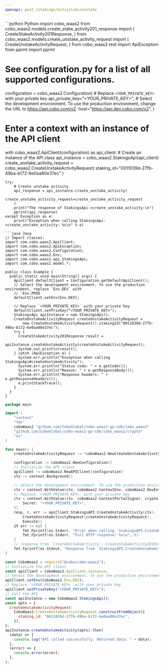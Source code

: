 ```yaml
---
openapi: post /stakings/activities/unstake
---
```


<RequestExample>
```python Python
import cobo_waas2
from cobo_waas2.models.create_stake_activity201_response import (
    CreateStakeActivity201Response,
)
from cobo_waas2.models.create_unstake_activity_request import (
    CreateUnstakeActivityRequest,
)
from cobo_waas2.rest import ApiException
from pprint import pprint

# See configuration.py for a list of all supported configurations.
configuration = cobo_waas2.Configuration(
    # Replace `<YOUR_PRIVATE_KEY>` with your private key
    api_private_key="<YOUR_PRIVATE_KEY>",
    # Select the development environment. To use the production environment, change the URL to https://api.cobo.com/v2.
    host="https://api.dev.cobo.com/v2",
)
# Enter a context with an instance of the API client
with cobo_waas2.ApiClient(configuration) as api_client:
    # Create an instance of the API class
    api_instance = cobo_waas2.StakingsApi(api_client)
    create_unstake_activity_request = cobo_waas2.CreateUnstakeActivityRequest(
        staking_id="0011039d-27fb-49ba-b172-6e0aa80e37ec"
    )

    try:
        # Create unstake activity
        api_response = api_instance.create_unstake_activity(
            create_unstake_activity_request=create_unstake_activity_request
        )
        print("The response of StakingsApi->create_unstake_activity:\n")
        pprint(api_response)
    except Exception as e:
        print("Exception when calling StakingsApi->create_unstake_activity: %s\n" % e)

```
```java Java
// Import classes:
import com.cobo.waas2.ApiClient;
import com.cobo.waas2.ApiException;
import com.cobo.waas2.Configuration;
import com.cobo.waas2.Env;
import com.cobo.waas2.api.StakingsApi;
import com.cobo.waas2.model.*;

public class Example {
  public static void main(String[] args) {
    ApiClient defaultClient = Configuration.getDefaultApiClient();
    // Select the development environment. To use the production environment, replace `Env.DEV` with
    // `Env.PROD
    defaultClient.setEnv(Env.DEV);

    // Replace `<YOUR_PRIVATE_KEY>` with your private key
    defaultClient.setPrivKey("<YOUR_PRIVATE_KEY>");
    StakingsApi apiInstance = new StakingsApi();
    CreateUnstakeActivityRequest createUnstakeActivityRequest =
        new CreateUnstakeActivityRequest().stakingId("0011039d-27fb-49ba-b172-6e0aa80e37ec");
    try {
      CreateStakeActivity201Response result =
          apiInstance.createUnstakeActivity(createUnstakeActivityRequest);
      System.out.println(result);
    } catch (ApiException e) {
      System.err.println("Exception when calling StakingsApi#createUnstakeActivity");
      System.err.println("Status code: " + e.getCode());
      System.err.println("Reason: " + e.getResponseBody());
      System.err.println("Response headers: " + e.getResponseHeaders());
      e.printStackTrace();
    }
  }
}

```
```go Go
package main

import (
	"context"
	"fmt"
	coboWaas2 "github.com/CoboGlobal/cobo-waas2-go-sdk/cobo_waas2"
	"github.com/CoboGlobal/cobo-waas2-go-sdk/cobo_waas2/crypto"
	"os"
)

func main() {
	createUnstakeActivityRequest := *coboWaas2.NewCreateUnstakeActivityRequest("0011039d-27fb-49ba-b172-6e0aa80e37ec")

	configuration := coboWaas2.NewConfiguration()
	// Initialize the API client
	apiClient := coboWaas2.NewAPIClient(configuration)
	ctx := context.Background()

	// Select the development environment. To use the production environment, replace coboWaas2.DevEnv with coboWaas2.ProdEnv
	ctx = context.WithValue(ctx, coboWaas2.ContextEnv, coboWaas2.DevEnv)
	// Replace `<YOUR_PRIVATE_KEY>` with your private key
	ctx = context.WithValue(ctx, coboWaas2.ContextPortalSigner, crypto.Ed25519Signer{
		Secret: "<YOUR_PRIVATE_KEY>",
	})
	resp, r, err := apiClient.StakingsAPI.CreateUnstakeActivity(ctx).
		CreateUnstakeActivityRequest(createUnstakeActivityRequest).
		Execute()
	if err != nil {
		fmt.Fprintf(os.Stderr, "Error when calling `StakingsAPI.CreateUnstakeActivity``: %v\n", err)
		fmt.Fprintf(os.Stderr, "Full HTTP response: %v\n", r)
	}
	// response from `CreateUnstakeActivity`: CreateStakeActivity201Response
	fmt.Fprintf(os.Stdout, "Response from `StakingsAPI.CreateUnstakeActivity`: %v\n", resp)
}

```
```javascript JavaScript
const CoboWaas2 = require("@cobo/cobo-waas2");
// Initialize the API client
const apiClient = CoboWaas2.ApiClient.instance;
// Select the development environment. To use the production environment, replace `Env.DEV` with `Env.PROD`
apiClient.setEnv(CoboWaas2.Env.DEV);
// Replace `<YOUR_PRIVATE_KEY>` with your private key
apiClient.setPrivateKey("<YOUR_PRIVATE_KEY>");
// Call the API
const apiInstance = new CoboWaas2.StakingsApi();
const opts = {
  CreateUnstakeActivityRequest:
    CoboWaas2.CreateUnstakeActivityRequest.constructFromObject({
      staking_id: "0011039d-27fb-49ba-b172-6e0aa80e37ec",
    }),
};
apiInstance.createUnstakeActivity(opts).then(
  (data) => {
    console.log("API called successfully. Returned data: " + data);
  },
  (error) => {
    console.error(error);
  },
);

```
</RequestExample>